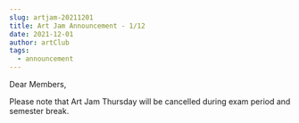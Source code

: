```yaml
---
slug: artjam-20211201
title: Art Jam Announcement - 1/12
date: 2021-12-01
author: artClub
tags:
  - announcement
---
```


Dear Members, 

Please note that Art Jam Thursday will be cancelled during exam period and semester break.
